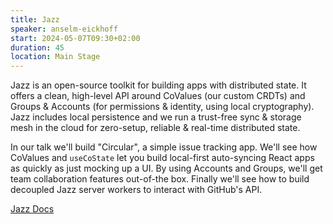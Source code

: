 ```yaml
---
title: Jazz
speaker: anselm-eickhoff
start: 2024-05-07T09:30+02:00
duration: 45
location: Main Stage
---
```


Jazz is an open-source toolkit for building apps with distributed state. It offers a clean, high-level API around CoValues (our custom CRDTs) and Groups & Accounts (for permissions & identity, using local cryptography). Jazz includes local persistence and we run a trust-free sync & storage mesh in the cloud for zero-setup, reliable & real-time distributed state.

In our talk we'll build "Circular", a simple issue tracking app. We'll see how CoValues and `useCoState` let you build local-first auto-syncing React apps as quickly as just mocking up a UI. By using Accounts and Groups, we'll get team collaboration features out-of-the box. Finally we'll see how to build decoupled Jazz server workers to interact with GitHub's API.

<a href="https://github.com/gardencmp/jazz/blob/main/README.md" target="_blank">
  Jazz Docs
</a>
